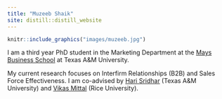 ```yaml
---
title: "Muzeeb Shaik"
site: distill::distill_website
---
```

```r
knitr::include_graphics("images/muzeeb.jpg")
```

I am a third year PhD student in the Marketing Department at the [Mays Business School](https://mays.tamu.edu/){target="_blank"} at Texas A&M University. 

My current research focuses on Interfirm Relationships (B2B) and Sales Force Effectiveness. I am co-advised by [Hari Sridhar](https://mays.tamu.edu/directory/shriharisridhar/){target="_blank"} (Texas A&M University) and [Vikas Mittal](https://business.rice.edu/person/vikas-mittal){target="_blank"} (Rice University). 


